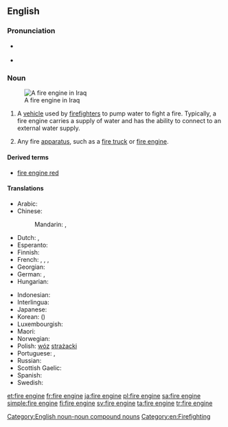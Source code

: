 ==English==
{{wikipedia}}

===Pronunciation===
* {{a|UK|Australian}} {{IPA|/faɪə(ɹ).ɛn.dʒin/|lang=en}}
* {{a|US}} {{enPR|fīər ĕn jĭn}} {{IPA|/faɪɚ.ɛn.dʒin/|lang=en}}

===Noun===
{{en-noun|head=[[fire]] [[engine]]}}
[[Image:Baghdad fire department engine Iraq.jpg|thumb|A fire engine in Iraq]]

# {{context|firefighting|lang=en}} A [[vehicle]] used by [[firefighter]]s to pump water to fight a fire.  Typically, a fire engine carries a supply of water and has the ability to connect to an external water supply.
# Any fire [[apparatus]], such as a [[fire truck]] or [[fire engine]].

[[Category:English noun-noun compound nouns]]

====Derived terms====
* [[fire engine red]]

====Translations====
{{trans-top|fire truck}}
* Arabic: {{t|ar|حريق محرك|m|tr=Hariiq muHárrik}}
* Chinese:
*: Mandarin: {{t+|cmn|消防車|sc=Hani}}, {{t+|cmn|消防车|tr=xiāofángchē|sc=Hani}}
* Dutch: {{t+|nl|brandweerauto|m}}, {{t+|nl|brandweerwagen|m}}
* Esperanto: {{t|eo|fajropumpilo}}
* Finnish: {{t+|fi|paloauto}}
* French: {{t|fr|camion d'incendie|m}}, {{t+|fr|pompe à incendie|f}}, {{t|fr|voiture de pompiers|f}}, {{t|fr|camion de pompiers|m}}
* Georgian: {{t|ka|სახანძრო მანქანა|sc=Geor}}
* German: {{t|de|Feuerwehrwagen|m}}, {{t|de|Feuerwehrspritze|f}}
* Hungarian: {{t+|hu|tűzoltóautó}}
{{trans-mid}}
* Indonesian: {{t|id|mobil pemadam kebakaran}}
* Interlingua: {{t|ia|pumpa de incendios}}
* Japanese: {{t|ja|消防車|tr=しょうぼうしゃ, shōbōsha}}
* Korean: {{t+|ko|소방차|sc=Hang}} ({{t+|ko|消防車|sc=Hani}})
* Luxembourgish: {{t|lb|Pompjeesgefier|n}}
* Maori: {{t|mi|waka tinei ahi}}
* Norwegian: {{t|no|brannbil|m}}
* Polish: [[wóz]] [[strażacki]] {{g|m}}
* Portuguese: {{t|pt|carro de bombeiro|m}}, {{t|pt|carro de bombeiros|m}}
* Russian: {{t|ru|пожарная машина|f|tr=požárnaja mašína}}
* Scottish Gaelic: {{t|gd|einnsean-smàlaidh|m}}
* Spanish: {{t|es|coche de bomberos|m}}
* Swedish: {{t+|sv|brandbil|c}}
{{trans-bottom}}

[[Category:en:Firefighting]]

[[et:fire engine]]
[[fr:fire engine]]
[[ja:fire engine]]
[[pl:fire engine]]
[[sa:fire engine]]
[[simple:fire engine]]
[[fi:fire engine]]
[[sv:fire engine]]
[[ta:fire engine]]
[[tr:fire engine]]